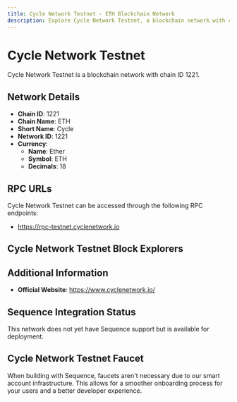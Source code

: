 ```yaml
--- 
title: Cycle Network Testnet - ETH Blockchain Network
description: Explore Cycle Network Testnet, a blockchain network with chain ID 1221. Learn about its native currency, Ether, and how to interact with the network.
---
```


# Cycle Network Testnet

Cycle Network Testnet is a blockchain network with chain ID 1221.

## Network Details

- **Chain ID**: 1221
- **Chain Name**: ETH
- **Short Name**: Cycle
- **Network ID**: 1221
- **Currency**: 
  - **Name**: Ether
  - **Symbol**: ETH
  - **Decimals**: 18

## RPC URLs

Cycle Network Testnet can be accessed through the following RPC endpoints:

- https://rpc-testnet.cyclenetwork.io

## Cycle Network Testnet Block Explorers



## Additional Information

- **Official Website**: https://www.cyclenetwork.io/

## Sequence Integration Status

This network does not yet have Sequence support but is available for deployment.

## Cycle Network Testnet Faucet

When building with Sequence, faucets aren't necessary due to our smart account infrastructure. This allows for a smoother onboarding process for your users and a better developer experience.
